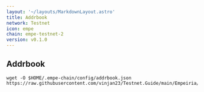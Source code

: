 ```yaml
---
layout: '~/layouts/MarkdownLayout.astro'
title: Addrbook
network: Testnet
icon: empe
chain: empe-testnet-2
version: v0.1.0
---
```

## Addrbook

```
wget -O $HOME/.empe-chain/config/addrbook.json https://raw.githubusercontent.com/vinjan23/Testnet.Guide/main/Empeiria/addrbook.json
```
